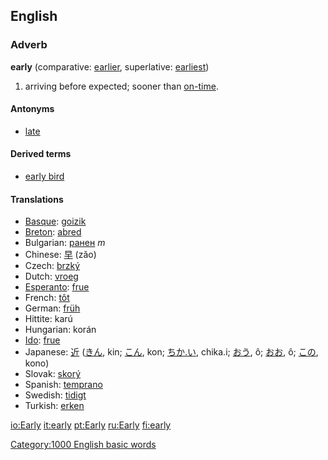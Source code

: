 ==English==
===Adverb===
'''early'''  (comparative: [[earlier]], superlative: [[earliest]])

#arriving before expected; sooner than [[on-time]].

====Antonyms====
*[[late]]

====Derived terms====
*[[early bird]]

====Translations====
*[[Basque]]: [[goizik]]
*[[Breton]]: [[abred]]
*Bulgarian: [[ранен]] ''m''
*Chinese: [[早]] (zǎo)
*Czech: [[brzký]]
*Dutch: [[vroeg]]
*[[Esperanto]]: [[frue]]
*French: [[tôt]]
*German: [[früh]]
*Hittite: karú
*Hungarian: korán
*[[Ido]]: [[frue]]
*Japanese: [[近]] ([[きん]], kin; [[こん]], kon; [[ちか.い]], chika.i; [[おう]], ô; [[おお]], ô; [[この]], kono)
*Slovak: [[skorý]]
*Spanish: [[temprano]]
*Swedish: [[tidigt]]
*Turkish: [[erken]]

[[Category:1000 English basic words]]

[[io:Early]]
[[it:early]]
[[pt:Early]]
[[ru:Early]]
[[fi:early]]